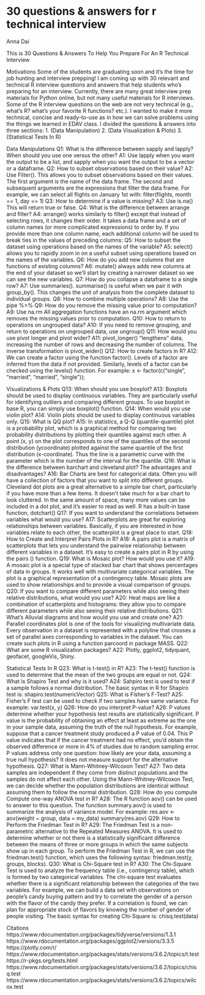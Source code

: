 # 30 questions & answers for r technical interview
Anna Dai

This is 30 Questions & Answers To Help You Prepare For An R Technical Interview

Motivations
Some of the students are graduating soon and it’s the time for job hunting and interview
prepping! I am coming up with 30 relevant and technical R interview questions and answers
that help students who’s preparing for an interview. Currently, there are many great interview
prep materials for Python online, but not many useful materials for R interviews. Some of the R
interview questions on the web are not very technical (e.g., what’s R? what’s your favorite R
functions? etc.). I wanted to make it more technical, concise and ready-to-use as in how we
can solve problems using the things we learned in EDAV class. I divided the questions &
answers into three sections:
1. (Data Manipulation)
2. (Data Visualization & Plots)
3. (Statistical Tests In R)

Data Manipulations
Q1: What is the difference between sapply and lapply? When should you use one versus the
other?
A1: Use lapply when you want the output to be a list, and sapply when you want the output to
be a vector or a dataframe.
Q2: How to subset observations based on their value?
A2: Use Filter(). This allows you to subset observations based on their values. The first
argument is the name of the data frame. The second and subsequent arguments are the
expressions that filter the data frame. For example, we can select all flights on January 1st with:
filter(flights, month == 1, day == 1)
Q3: How to determine if a value is missing?
A3: Use is.na() This will return true or false.
Q4: What is the difference between arrange and filter?
A4: arrange() works similarly to filter() except that instead of selecting rows, it changes their
order. It takes a data frame and a set of column names (or more complicated expressions) to
order by. If you provide more than one column name, each additional column will be used to
break ties in the values of preceding columns:
Q5: How to subset the dataset using operations based on the names of the variable?
A5: select() allows you to rapidly zoom in on a useful subset using operations based on the
names of the variables.
Q6: How do you add new columns that are functions of existing columns?
A6: mutate() always adds new columns at the end of your dataset so we’ll start by creating a
narrower dataset so we can see the new variables.
Q7: How do you collapse a dataframe to a single row?
A7: Use summaries(). summarise() is useful when we pair it with group_by(). This changes
the unit of analysis from the complete dataset to individual groups.
Q8: How to combine multiple operations?
A8: Use the pipe %>%
Q9: How do you remove the missing value prior to computation?
A9: Use na.rm All aggregation functions have an na.rm argument which removes the missing
values prior to computation.
Q10: How to return to operations on ungrouped data?
A10: If you need to remove grouping, and return to operations on ungrouped data, use
ungroup()
Q11: How would you use pivot longer and pivot wider?
A11: pivot_longer() "lengthens" data, increasing the number of rows and decreasing the
number of columns. The inverse transformation is pivot_wider()
Q12: How to create factors in R?
A12: We can create a factor using the function factor(). Levels of a factor are inferred from the
data if not provided. Similarly, levels of a factor can be checked using the levels() function.
For example:
x <- factor(c("single", "married", "married", "single"));

Visualizations & Plots
Q13: When should you use boxplot?
A13: Boxplots should be used to display continuous variables. They are particularly useful for
identifying outliers and comparing different groups. To use boxplot in base R, you can simply
use boxplot() function.
Q14: When would you use violin plot?
A14: Violin plots should be used to display continuous variables only.
Q15: What is QQ plot?
A15: In statistics, a Q-Q (quantile-quantile) plot is a probability plot, which is a graphical method
for comparing two probability distributions by plotting their quantiles against each other. A
point (x, y) on the plot corresponds to one of the quantiles of the second distribution (ycoordinate)
plotted against the same quantile of the first distribution (x-coordinate). Thus the
line is a parametric curve with the parameter which is the number of the interval for the
quantile.
Q16: What is the difference between barchart and cleveland plot? The advantages and
disadvantages?
A16: Bar Charts are best for categorical data. Often you will have a collection of factors that you
want to split into different groups. Cleveland dot plots are a great alternative to a simple bar
chart, particularly if you have more than a few items. It doesn’t take much for a bar chart to
look cluttered. In the same amount of space, many more values can be included in a dot plot,
and it’s easier to read as well. R has a built-in base function, dotchart()
Q17: If you want to understand the correlations between variables what would you use?
A17: Scatterplots are great for exploring relationships between variables. Basically, if you are
interested in how variables relate to each other, the scatterplot is a great place to start.
Q18: How to Create and Interpret Pairs Plots in R?
A18: A pairs plot is a matrix of scatterplots that lets you understand the pairwise relationship
between different variables in a dataset. It’s easy to create a pairs plot in R by using the pairs ()
function.
Q19: What is Mosaic plot? How would you use it?
A19: A mosaic plot is a special type of stacked bar chart that shows percentages of data in
groups. It works well with multivariate categorical variables. The plot is a graphical
representation of a contingency table. Mosaic plots are used to show relationships and to
provide a visual comparison of groups.
Q20: If you want to compare different parameters while also seeing their relative distributions,
what would you use?
A20: Heat maps are like a combination of scatterplots and histograms: they allow you to
compare different parameters while also seeing their relative distributions.
Q21: What's Alluvial diagrams and how would you use and create one?
A21: Parallel coordinates plot is one of the tools for visualizing multivariate data. Every
observation in a dataset is represented with a polyline that crosses a set of parallel axes
corresponding to variables in the dataset. You can create such plots in R using a function
parcoord in package MASS.
Q22: What are some R visualization packages?
A22: Plotly, ggplot2, tidyquant, geofacet, googleVis, Shiny.

Statistical Tests In R
Q23: What is t-test() in R?
A23: The t-test() function is used to determine that the mean of the two groups are equal
or not.
Q24: What is Shapiro Test and why is it used?
A24: Sahpiro test is used to test if a sample follows a normal distribution. The basic syntax in R
for Shapiro test is:
shapiro.test(numericVector)
Q25: What is Fisher’s F-Test?
A25: Fisher’s F test can be used to check if two samples have same variance. For example:
var.test(x, y)
Q26: How do you interpret P-value?
A26: P values determine whether your hypothesis test results are statistically significant. P
value is the probability of obtaining an effect at least as extreme as the one in your sample
data, assuming the truth of the null hypothesis. For example, suppose that a cancer treatment
study produced a P value of 0.04. This P value indicates that if the cancer treatment had no
effect, you’d obtain the observed difference or more in 4% of studies due to random sampling
error. P values address only one question: how likely are your data, assuming a true null
hypothesis? It does not measure support for the alternative hypothesis.
Q27: What is Mann-Whitney-Wilcoxon Test?
A27: Two data samples are independent if they come from distinct populations and the
samples do not affect each other. Using the Mann-Whitney-Wilcoxon Test, we can decide
whether the population distributions are identical without assuming them to follow the normal
distribution.
Q28: How do you compute Compute one-way ANOVA test in R?
A28: The R function aov() can be used to answer to this question. The function summary.aov() is
used to summarize the analysis of variance model.
For example:
res.aov <- aov(weight ~ group, data = my_data)
summary(res.aov)
Q29: How to Perform the Friedman Test in R?
A29: The Friedman Test is a non-parametric alternative to the Repeated Measures ANOVA. It is
used to determine whether or not there is a statistically significant difference between the
means of three or more groups in which the same subjects show up in each group.
To perform the Friedman Test in R, we can use the friedman.test() function, which uses
the following syntax:
friedman.test(y, groups, blocks).
Q30: What is Chi-Square test in R?
A30: The Chi-Square Test is used to analyze the frequency table (i.e., contingency table), which
is formed by two categorical variables. The chi-square test evaluates whether there is a
significant relationship between the categories of the two variables. For example, we can build
a data set with observations on people's candy buying pattern and try to correlate the gender
of a person with the flavor of the candy they prefer. If a correlation is found, we can plan for
appropriate stock of flavors by knowing the number of gender of people visiting. The basic
syntax for creating Chi-Square is:
chisq.test(data)

Citations
https://www.rdocumentation.org/packages/tidyverse/versions/1.3.1
https://www.rdocumentation.org/packages/ggplot2/versions/3.3.5
https://plotly.com/r/
https://www.rdocumentation.org/packages/stats/versions/3.6.2/topics/t.test
https://r-pkgs.org/tests.html
https://www.rdocumentation.org/packages/stats/versions/3.6.2/topics/chisq.test
https://www.rdocumentation.org/packages/stats/versions/3.6.2/topics/wilcox.test

